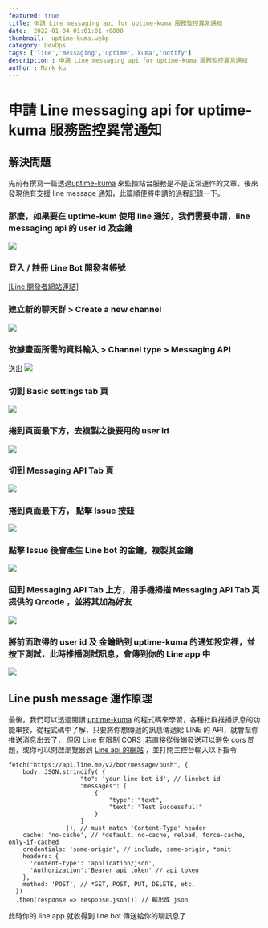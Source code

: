 ```yaml
---
featured: true
title: 申請 Line messaging api for uptime-kuma 服務監控異常通知
date:  2022-01-04 01:01:01 +0800
thumbnail:  uptime-kuma.webp
category: DevOps
tags: ['line','messaging','uptime','kuma','notify']
description : 申請 Line messaging api for uptime-kuma 服務監控異常通知
author : Mark ku
---
```

# 申請 Line messaging api for uptime-kuma 服務監控異常通知

## 解決問題
先前有撰寫一篇透過[uptime-kuma](https://blog.markkulab.net/2021/12/11/application-monitor-uptime-kuma/) 來監控站台服務是不是正常運作的文章，後來發現他有支援 line message 通知，此篇順便將申請的過程記錄一下。

### 那麼，如果要在 uptime-kum 使用 line 通知，我們需要申請，line messaging api 的 user id 及金鑰
![](https://i.imgur.com/0lMu89n.png)

### 登入 / 註冊 Line Bot 開發者帳號  
[[Line 開發者網站連結]](https://manager.line.biz/)

### 建立新的聊天群 > Create a new channel 
![](https://i.imgur.com/QlN1UkJ.png)

### 依據畫面所需的資料輸入 > Channel type > Messaging API
 送出 
![](https://i.imgur.com/nsXkjNW.png)

### 切到 Basic settings tab 頁 
![](https://i.imgur.com/EwiZhGW.png)

### 捲到頁面最下方，去複製之後要用的 user id
![](https://i.imgur.com/0hjTHoi.png)

### 切到 Messaging API Tab 頁 
![](https://i.imgur.com/NRn2ND0.png)

### 捲到頁面最下方， 點擊 Issue 按鈕
![](https://i.imgur.com/pkQpAeU.png)

### 點擊 Issue 後會產生 Line bot 的金鑰，複製其金鑰
![](https://i.imgur.com/U9MhBCA.png)

### 回到 Messaging API Tab 上方，用手機掃描 Messaging API Tab 頁提供的 Qrcode ，並將其加為好友
![](https://i.imgur.com/4UmXn3i.png)

### 將前面取得的 user id 及 金鑰貼到 uptime-kuma 的通知設定裡，並按下測試，此時推播測試訊息，會傳到你的 Line app 中
![](https://i.imgur.com/Rwnyx1I.png)

## Line push message 運作原理

最後，我們可以透過閱讀 [uptime-kuma](https://github.com/louislam/uptime-kuma/blob/master/server/notification-providers) 的程式碼來學習，各種社群推播訊息的功能串接，從程式碼中了解，只要將你想傳遞的訊息傳遞給 LINE 的 API，就會幫你推送消息出去了，
但因 Line 有限制 CORS ,若直接從後端發送可以避免 cors 問題，或你可以開啟瀏覽器到 [Line api 的網站](https://api.line.me/v2/bot/message/push) ，並打開主控台輸入以下指令

```
fetch("https://api.line.me/v2/bot/message/push", {
    body: JSON.stringify( {
                    "to": 'your line bot id', // linebot id
                    "messages": [
                        {
                            "type": "text",
                            "text": "Test Successful!"
                        }
                    ]
                }), // must match 'Content-Type' header
    cache: 'no-cache', // *default, no-cache, reload, force-cache, only-if-cached
    credentials: 'same-origin', // include, same-origin, *omit
    headers: {      
      'content-type': 'application/json',
	  'Authorization':'Bearer api token' // api token
    },
    method: 'POST', // *GET, POST, PUT, DELETE, etc.           
  })
  .then(response => response.json()) // 輸出成 json
```

此時你的 line app 就收得到 line bot 傳送給你的聊訊息了



